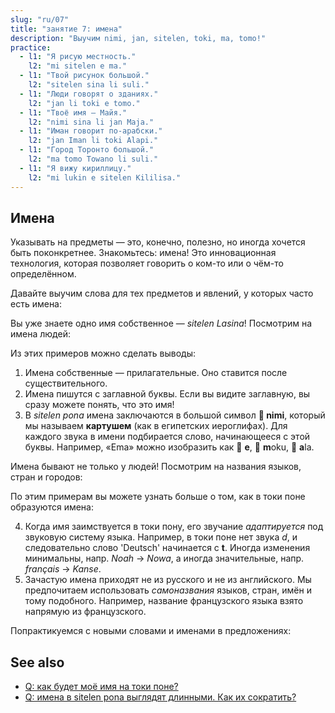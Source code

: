 ```yaml
---
slug: "ru/07"
title: "занятие 7: имена"
description: "Выучим nimi, jan, sitelen, toki, ma, tomo!"
practice:
  - l1: "Я рисую местность."
    l2: "mi sitelen e ma."
  - l1: "Твой рисунок большой."
    l2: "sitelen sina li suli."
  - l1: "Люди говорят о зданиях."
    l2: "jan li toki e tomo."
  - l1: "Твоё имя — Майя."
    l2: "nimi sina li jan Maja."
  - l1: "Иман говорит по-арабски."
    l2: "jan Iman li toki Alapi."
  - l1: "Город Торонто большой."
    l2: "ma tomo Towano li suli."
  - l1: "Я вижу кириллицу."
    l2: "mi lukin e sitelen Kililisa."
---
```



## Имена

Указывать на предметы — это, конечно, полезно, но иногда хочется быть поконкретнее. Знакомьтесь: имена! Это инновационная технология, которая позволяет говорить о ком-то или о чём-то определённом.

Давайте выучим слова для тех предметов и явлений, у которых часто есть имена:

<List>
  <Word sl="nimi" m="имя, слово" />
  <Word sl="jan" m="человек" />
  <Word sl="sitelen" m="изображение, письменность; рисовать, писать" />
  <Word sl="toki" m="речь, язык; говорить" />
  <Word sl="ma" m="земля, местность, страна" />
  <Word sl="tomo" m="здание, комната, дом" />
</List>

Вы уже знаете одно имя собственное — _sitelen Lasina_! Посмотрим на имена людей:

<List>
  <Sentence sl="jan Nowa" m="человек по имени Ной (от англ. Noah)" />
  <Sentence sl="jan Ema" m="человек по имени Эмма (от англ. Emma)" />
</List>

Из этих примеров можно сделать выводы:

1. Имена собственные — прилагательные. Оно ставится после существительного.
2. Имена пишутся с заглавной буквы. Если вы видите заглавную, вы сразу можете понять, что это имя!
3. В _sitelen pona_ имена заключаются в большой символ **󱥂 nimi**, который мы называем **картушем** (как в египетских иероглифах). Для каждого звука в имени подбирается слово, начинающееся с этой буквы. Например, «Ema» можно изобразить как 󱤉 **e**, 󱤶 **m**oku, 󱤂 **a**la.

Имена бывают не только у людей! Посмотрим на названия языков, стран и городов:

<List>
  <Sentence
    sl="toki Kanse"
    m="язык под названием французский (от франц. 'français')"
  />
  <Sentence sl="ma Tosi" m="страна под названием Германия (от нем. 'Deutsch')" />
  <Sentence
    sl="ma tomo Loma"
    m="город под названием Рим (от лат. 'Rōma')"
  />
</List>

По этим примерам вы можете узнать больше о том, как в токи поне образуются имена:

4. Когда имя заимствуется в токи пону, его звучание _адаптируется_ под звуковую систему языка. Например, в токи поне нет звука _d_, и следовательно слово 'Deutsch' начинается с **t**. Иногда изменения минимальны, напр. _Noah_ → _Nowa_, а иногда значительные, напр. _français_ → _Kanse_.
5. Зачастую имена приходят не из русского и не из английского. Мы предпочитаем использовать _самоназвания_ языков, стран, имён и тому подобного. Например, название французского языка взято напрямую из французского.

Попрактикуемся с новыми словами и именами в предложениях:

<List>
  <Sentence sl="waso li lukin e ma." m="Птица смотрит на местность." />
  <Sentence sl="jan li toki e tomo." m="Люди говорят о доме." />
  <Sentence sl="jan pona li toki pona." m="Приятные люди приятно говорят." />
  <Sentence sl="nimi ona li jan Kenta." m="Его зовут Кента." />
  <Sentence sl="jan Sunita li sitelen e pipi." m="Сунита рисует насекомое." />
  <Sentence sl="jan Nina li toki Kanse." m="Нина говорит по-французски." />
  <Sentence sl="jan Ema li sona pona e ma Tosi." m="Эмма хорошо знает Германию." />
</List>

<Practice exercises={frontmatter.practice} />

## See also
* [Q: как будет моё имя на токи поне?](/ru/make-a-name/)
* [Q: имена в sitelen pona выглядят длинными. Как их сократить?](/ru/simpler-cartouches/)
